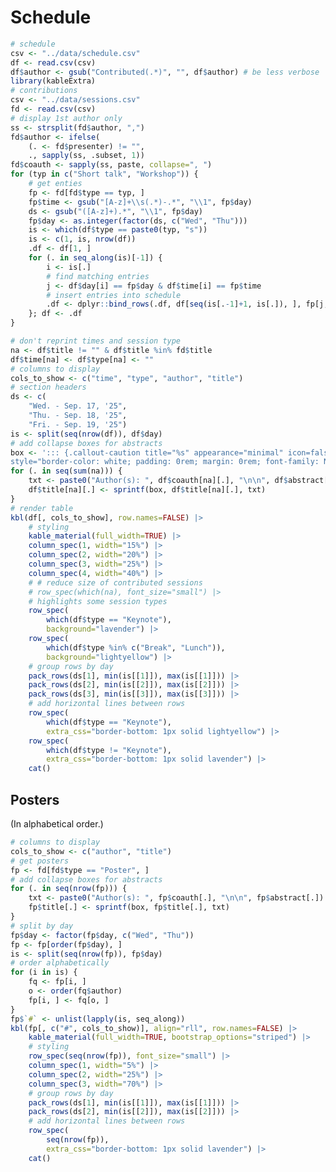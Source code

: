 # Schedule

```r
# schedule
csv <- "../data/schedule.csv"
df <- read.csv(csv)
df$author <- gsub("Contributed(.*)", "", df$author) # be less verbose
library(kableExtra)
# contributions
csv <- "../data/sessions.csv"
fd <- read.csv(csv)
# display 1st author only
ss <- strsplit(fd$author, ",")
fd$author <- ifelse(
    (. <- fd$presenter) != "", 
    ., sapply(ss, .subset, 1))
fd$coauth <- sapply(ss, paste, collapse=", ")
for (typ in c("Short talk", "Workshop")) {
    # get enties
    fp <- fd[fd$type == typ, ]
    fp$time <- gsub("[A-z]+\\s(.*)-.*", "\\1", fp$day)
    ds <- gsub("([A-z]+).*", "\\1", fp$day)
    fp$day <- as.integer(factor(ds, c("Wed", "Thu")))
    is <- which(df$type == paste0(typ, "s"))
    is <- c(1, is, nrow(df))
    .df <- df[1, ]
    for (. in seq_along(is)[-1]) {
        i <- is[.]
        # find matching entries
        j <- df$day[i] == fp$day & df$time[i] == fp$time
        # insert entries into schedule
        .df <- dplyr::bind_rows(.df, df[seq(is[.-1]+1, is[.]), ], fp[j, ])
    }; df <- .df
}
```

```r
# don't reprint times and session type
na <- df$title != "" & df$title %in% fd$title
df$time[na] <- df$type[na] <- ""
# columns to display
cols_to_show <- c("time", "type", "author", "title")
# section headers
ds <- c(
    "Wed. - Sep. 17, '25",
    "Thu. - Sep. 18, '25",
    "Fri. - Sep. 19, '25")
is <- split(seq(nrow(df)), df$day)
# add collapse boxes for abstracts
box <- '::: {.callout-caution title="%s" appearance="minimal" icon=false collapse=true 
style="border-color: white; padding: 0rem; margin: 0rem; font-family: Nunito Sans;"}\n%s\n'
for (. in seq(sum(na))) {
    txt <- paste0("Author(s): ", df$coauth[na][.], "\n\n", df$abstract[na][.])
    df$title[na][.] <- sprintf(box, df$title[na][.], txt)
}
# render table
kbl(df[, cols_to_show], row.names=FALSE) |>
    # styling
    kable_material(full_width=TRUE) |>
    column_spec(1, width="15%") |>
    column_spec(2, width="20%") |>
    column_spec(3, width="25%") |>
    column_spec(4, width="40%") |>
    # # reduce size of contributed sessions
    # row_spec(which(na), font_size="small") |>
    # highlights some session types
    row_spec(
        which(df$type == "Keynote"), 
        background="lavender") |>
    row_spec(
        which(df$type %in% c("Break", "Lunch")), 
        background="lightyellow") |>
    # group rows by day
    pack_rows(ds[1], min(is[[1]]), max(is[[1]])) |>
    pack_rows(ds[2], min(is[[2]]), max(is[[2]])) |>
    pack_rows(ds[3], min(is[[3]]), max(is[[3]])) |>
    # add horizontal lines between rows
    row_spec(
        which(df$type == "Keynote"), 
        extra_css="border-bottom: 1px solid lightyellow") |>
    row_spec(
        which(df$type != "Keynote"), 
        extra_css="border-bottom: 1px solid lavender") |>
    cat()
```

## Posters

(In alphabetical order.)

```r
# columns to display
cols_to_show <- c("author", "title")
# get posters
fp <- fd[fd$type == "Poster", ]
# add collapse boxes for abstracts
for (. in seq(nrow(fp))) {
    txt <- paste0("Author(s): ", fp$coauth[.], "\n\n", fp$abstract[.])
    fp$title[.] <- sprintf(box, fp$title[.], txt)
}
# split by day
fp$day <- factor(fp$day, c("Wed", "Thu"))
fp <- fp[order(fp$day), ]
is <- split(seq(nrow(fp)), fp$day)
# order alphabetically
for (i in is) {
    fq <- fp[i, ]
    o <- order(fq$author)
    fp[i, ] <- fq[o, ]
}
fp$`#` <- unlist(lapply(is, seq_along))
kbl(fp[, c("#", cols_to_show)], align="rll", row.names=FALSE) |>
    kable_material(full_width=TRUE, bootstrap_options="striped") |>
    # styling
    row_spec(seq(nrow(fp)), font_size="small") |>
    column_spec(1, width="5%") |>
    column_spec(2, width="25%") |>
    column_spec(3, width="70%") |>
    # group rows by day
    pack_rows(ds[1], min(is[[1]]), max(is[[1]])) |>
    pack_rows(ds[2], min(is[[2]]), max(is[[2]])) |>
    # add horizontal lines between rows
    row_spec(
        seq(nrow(fp)),
        extra_css="border-bottom: 1px solid lavender") |>
    cat()
```
